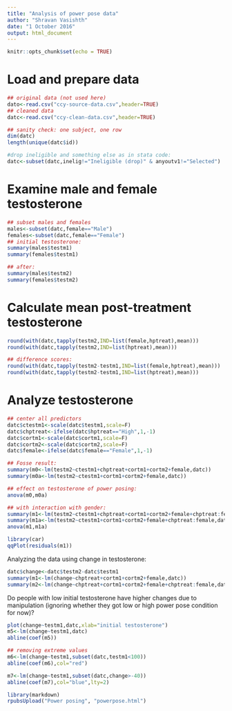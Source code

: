 ```yaml
---
title: "Analysis of power pose data"
author: "Shravan Vasishth"
date: "1 October 2016"
output: html_document
---
```


```r
knitr::opts_chunk$set(echo = TRUE)
```

# Load and prepare data

```r
## original data (not used here)
dato<-read.csv("ccy-source-data.csv",header=TRUE)
## cleaned data
datc<-read.csv("ccy-clean-data.csv",header=TRUE)

## sanity check: one subject, one row
dim(datc)
length(unique(datc$id))

#drop ineligible and something else as in stata code:
datc<-subset(datc,inelig!="Ineligible (drop)" & anyoutv1!="Selected")
```

# Examine male and female testosterone

```r
## subset males and females
males<-subset(datc,female=="Male")
females<-subset(datc,female=="Female")
## initial testosterone:
summary(males$testm1)
summary(females$testm1)

## after:
summary(males$testm2)
summary(females$testm2)
```

# Calculate mean post-treatment testosterone

```r
round(with(datc,tapply(testm2,IND=list(female,hptreat),mean)))
round(with(datc,tapply(testm2,IND=list(hptreat),mean)))

## difference scores:
round(with(datc,tapply(testm2-testm1,IND=list(female,hptreat),mean)))
round(with(datc,tapply(testm2-testm1,IND=list(hptreat),mean)))
```

# Analyze testosterone

```r
## center all predictors
datc$ctestm1<-scale(datc$testm1,scale=F)
datc$chptreat<-ifelse(datc$hptreat=="High",1,-1)
datc$cortm1<-scale(datc$cortm1,scale=F)
datc$cortm2<-scale(datc$cortm2,scale=F)
datc$female<-ifelse(datc$female=="Female",1,-1)

## Fosse result:
summary(m0<-lm(testm2~ctestm1+chptreat+cortm1+cortm2+female,datc))
summary(m0a<-lm(testm2~ctestm1+cortm1+cortm2+female,datc))

## effect on testosterone of power posing:
anova(m0,m0a)

## with interaction with gender:
summary(m1<-lm(testm2~ctestm1+chptreat+cortm1+cortm2+female+chptreat:female,datc))
summary(m1a<-lm(testm2~ctestm1+cortm1+cortm2+female+chptreat:female,datc))
anova(m1,m1a)
```

```r
library(car)
qqPlot(residuals(m1))
```

Analyzing the data using change in testosterone:

```r
datc$change<-datc$testm2-datc$testm1
summary(m1<-lm(change~chptreat+cortm1+cortm2+female,datc))
summary(m2<-lm(change~chptreat+cortm1+cortm2+female+chptreat:female,datc))
```

Do people with low initial testosterone have higher changes due to manipulation (ignoring whether they got low or high power pose condition for now)?

```r
plot(change~testm1,datc,xlab="initial testosterone")
m5<-lm(change~testm1,datc)
abline(coef(m5))

## removing extreme values
m6<-lm(change~testm1,subset(datc,testm1<100))
abline(coef(m6),col="red")

m7<-lm(change~testm1,subset(datc,change>-40))
abline(coef(m7),col="blue",lty=2)
```

```r
library(markdown)
rpubsUpload("Power posing", "powerpose.html")
```